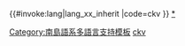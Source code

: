 <includeonly>{{#invoke:lang|lang_xx_inherit
|code=ckv
}}</includeonly><noinclude>
{{Documentation|Template:Lang-x/doc}}
[[Category:南島語系多語言支持模板]]
[[分類:噶瑪蘭語|*]]
[[Category:台灣語言相關模板|ckv]]
</noinclude>